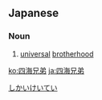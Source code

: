 ==Japanese==
{{ja-kanjitab|四|海|兄|弟}}

===Noun===
{{ja-noun|しかいけいてい}}

# [[universal]] [[brotherhood]]

[[Category:Yojijukugo|しかいけいてい]]

[[ko:四海兄弟]]
[[ja:四海兄弟]]